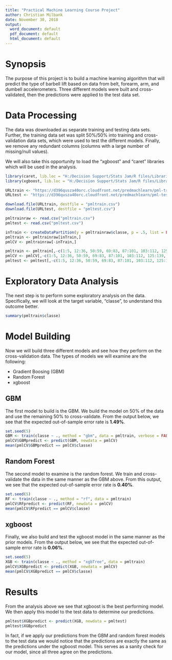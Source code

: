 ---
title: "Practical Machine Learning Course Project"
author: Christian Milbank
date: November 30, 2018
output:
  word_document: default
  pdf_document: default
  html_document: default
---

# Synopsis

The purpose of this project is to build a machine learning algorithm that will predict the type of barbell lift based on data from belt, forearm, arm, and dumbell accelerometers. Three different models were built and cross-validated, then the predictions were applied to the test data set.

# Data Processing

The data was downloaded as separate training and testing data sets. Further, the training data set was split 50%/50% into training and cross-validation data sets, which were used to test the different models. Finally, we remove any redundant columns (columns with a large number of missing/null values).

We will also take this opportunity to load the "xgboost" and "caret" libraries which will be used in the analysis.

```{r data processing}
library(caret, lib.loc = "H:/Decision Support/Stats Jam/R files/Libraries")
library(xgboost, lib.loc = "H:/Decision Support/Stats Jam/R files/Libraries")

URLtrain <- "https://d396qusza40orc.cloudfront.net/predmachlearn/pml-training.csv"
URLtest <- "https://d396qusza40orc.cloudfront.net/predmachlearn/pml-testing.csv"

download.file(URLtrain, destfile = "pmltrain.csv")
download.file(URLtest, destfile = "pmltest.csv")

pmltrainraw <- read.csv("pmltrain.csv")
pmltest <- read.csv("pmltest.csv")

inTrain <- createDataPartition(y = pmltrainraw$classe, p = .5, list = FALSE)
pmltrain <- pmltrainraw[inTrain,]
pmlCV <- pmltrainraw[-inTrain,]

pmltrain <- pmltrain[,-c(1:5, 12:36, 50:59, 69:83, 87:101, 103:112, 125:139, 141:150)]
pmlCV <- pmlCV[,-c(1:5, 12:36, 50:59, 69:83, 87:101, 103:112, 125:139, 141:150)]
pmltest <- pmltest[,-c(1:5, 12:36, 50:59, 69:83, 87:101, 103:112, 125:139, 141:150)]
```

# Exploratory Data Analysis

The next step is to perform some exploratory analysis on the data. Specifically, we will look at the target variable, "classe", to understand this outcome better.

```{r exploratory data analysis}
summary(pmltrain$classe)
```

# Model Building

Now we will build three different models and see how they perform on the cross-validation data. The types of models we will examine are the following:

* Gradient Boosing (GBM)
* Random Forest
* xgboost

## GBM

The first model to build is the GBM. We build the model on 50% of the data and use the remaining 50% to cross-validate. From the output below, we see that the expected out-of-sample error rate is __1.49%__.

```{r GBM, cache = TRUE}
set.seed(5)
GBM <- train(classe ~ ., method = "gbm", data = pmltrain, verbose = FALSE)
pmlCV$GBMpredict <- predict(GBM, newdata = pmlCV)
mean(pmlCV$GBMpredict == pmlCV$classe)
```

## Random Forest

The second model to examine is the random forest. We train and cross-validate the data in the same manner as the GBM above. From this output, we see that the expected out-of-sample error rate is __0.40%__.

```{r random forest, cache = TRUE}
set.seed(5)
RF <- train(classe ~ ., method = "rf", data = pmltrain)
pmlCV$RFpredict <- predict(RF, newdata = pmlCV)
mean(pmlCV$RFpredict == pmlCV$classe)
```

## xgboost

Finally, we also build and test the xgboost model in the same manner as the prior models. From the output below, we see that the expected out-of-sample error rate is __0.06%__.

```{r xgboost, cache = TRUE}
set.seed(5)
XGB <- train(classe ~ ., method = "xgbTree", data = pmltrain)
pmlCV$XGBpredict <- predict(XGB, newdata = pmlCV)
mean(pmlCV$XGBpredict == pmlCV$classe)
```

# Results

From the analysis above we see that xgboost is the best performing model. We then apply this model to the test data to determine our predictions. 
```{r results}
pmltest$XGBpredict <- predict(XGB, newdata = pmltest)
pmltest$XGBpredict
```

In fact, if we apply our predictions from the GBM and random forest models to the test data we would notice that the predictions are exactly the same as the predictions under the xgboost model. This serves as a sanity check for our model, since all three agree on the predictions.

